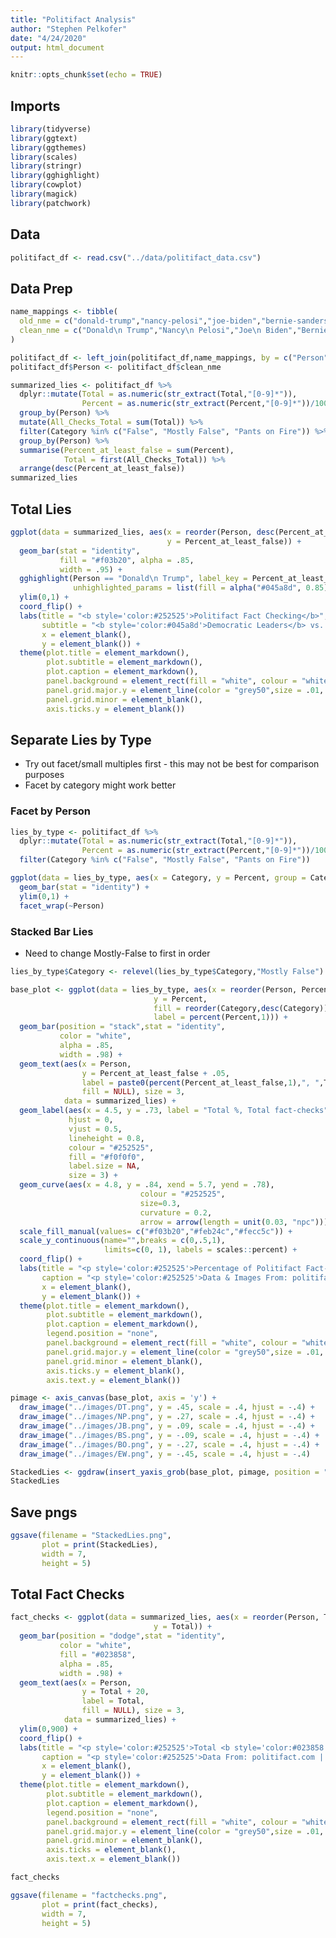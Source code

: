 ```yaml
---
title: "Politifact Analysis"
author: "Stephen Pelkofer"
date: "4/24/2020"
output: html_document
---
```


```r
knitr::opts_chunk$set(echo = TRUE)
```

## Imports

```r
library(tidyverse)
library(ggtext)
library(ggthemes)
library(scales)
library(stringr)
library(gghighlight)
library(cowplot)
library(magick)
library(patchwork)
```

## Data

```r
politifact_df <- read.csv("../data/politifact_data.csv")
```


## Data Prep

```r
name_mappings <- tibble(
  old_nme = c("donald-trump","nancy-pelosi","joe-biden","bernie-sanders","elizabeth-warren","barack-obama"),
  clean_nme = c("Donald\n Trump","Nancy\n Pelosi","Joe\n Biden","Bernie\n Sanders","Elizabeth\n Warren","Barack\n Obama")
)

politifact_df <- left_join(politifact_df,name_mappings, by = c("Person"="old_nme"))
politifact_df$Person <- politifact_df$clean_nme

summarized_lies <- politifact_df %>%
  dplyr::mutate(Total = as.numeric(str_extract(Total,"[0-9]*")),
                Percent = as.numeric(str_extract(Percent,"[0-9]*"))/100) %>%
  group_by(Person) %>%
  mutate(All_Checks_Total = sum(Total)) %>%
  filter(Category %in% c("False", "Mostly False", "Pants on Fire")) %>%
  group_by(Person) %>%
  summarise(Percent_at_least_false = sum(Percent),
            Total = first(All_Checks_Total)) %>%
  arrange(desc(Percent_at_least_false))
summarized_lies
```

## Total Lies

```r
ggplot(data = summarized_lies, aes(x = reorder(Person, desc(Percent_at_least_false)),
                                   y = Percent_at_least_false)) +
  geom_bar(stat = "identity",
           fill = "#f03b20", alpha = .85,
           width = .95) +
  gghighlight(Person == "Donald\n Trump", label_key = Percent_at_least_false,
              unhighlighted_params = list(fill = alpha("#045a8d", 0.85))) +
  ylim(0,1) +
  coord_flip() +
  labs(title = "<b style='color:#252525'>Politifact Fact Checking</b>",
       subtitle = "<b style='color:#045a8d'>Democratic Leaders</b> vs. <b style='color:#f03b20'>Donald Trump</b>",
       x = element_blank(),
       y = element_blank()) +
  theme(plot.title = element_markdown(),
        plot.subtitle = element_markdown(),
        plot.caption = element_markdown(),
        panel.background = element_rect(fill = "white", colour = "white"),
        panel.grid.major.y = element_line(color = "grey50",size = .01, linetype = "dotted"),
        panel.grid.minor = element_blank(),
        axis.ticks.y = element_blank())
```

## Separate Lies by Type
- Try out facet/small multiples first - this may not be best for comparison purposes
- Facet by category might work better

### Facet by Person

```r
lies_by_type <- politifact_df %>%
  dplyr::mutate(Total = as.numeric(str_extract(Total,"[0-9]*")),
                Percent = as.numeric(str_extract(Percent,"[0-9]*"))/100) %>%
  filter(Category %in% c("False", "Mostly False", "Pants on Fire"))

ggplot(data = lies_by_type, aes(x = Category, y = Percent, group = Category)) +
  geom_bar(stat = "identity") +
  ylim(0,1) +
  facet_wrap(~Person)
```


### Stacked Bar Lies

- Need to change Mostly-False to first in order

```r
lies_by_type$Category <- relevel(lies_by_type$Category,"Mostly False")
```


```r
base_plot <- ggplot(data = lies_by_type, aes(x = reorder(Person, Percent),
                                y = Percent,
                                fill = reorder(Category,desc(Category)),
                                label = percent(Percent,1))) +
  geom_bar(position = "stack",stat = "identity",
           color = "white",
           alpha = .85,
           width = .98) +
  geom_text(aes(x = Person,
                y = Percent_at_least_false + .05,
                label = paste0(percent(Percent_at_least_false,1),", ",Total),
                fill = NULL), size = 3,
            data = summarized_lies) +
  geom_label(aes(x = 4.5, y = .73, label = "Total %, Total fact-checks"), 
             hjust = 0, 
             vjust = 0.5, 
             lineheight = 0.8,
             colour = "#252525",
             fill = "#f0f0f0",
             label.size = NA,
             size = 3) +
  geom_curve(aes(x = 4.8, y = .84, xend = 5.7, yend = .78), 
                             colour = "#252525", 
                             size=0.3, 
                             curvature = 0.2,
                             arrow = arrow(length = unit(0.03, "npc"))) +
  scale_fill_manual(values= c("#f03b20","#feb24c","#fecc5c")) +
  scale_y_continuous(name="",breaks = c(0,.5,1),
                     limits=c(0, 1), labels = scales::percent) +
  coord_flip() +
  labs(title = "<p style='color:#252525'>Percentage of Politifact Fact-Checks that were proved to be<br> <b style='color:#fecc5c'>Mostly False</b>, <b style='color:#feb24c'>False</b>, or a <b style='color:#f03b20'>Pants-on-Fire</b>lie</p>",
       caption = "<p style='color:#252525'>Data & Images From: politifact.com | Author: Stephen Pelkofer | @Spelk24</p>",
       x = element_blank(),
       y = element_blank()) +
  theme(plot.title = element_markdown(),
        plot.subtitle = element_markdown(),
        plot.caption = element_markdown(),
        legend.position = "none",
        panel.background = element_rect(fill = "white", colour = "white"),
        panel.grid.major.y = element_line(color = "grey50",size = .01, linetype = "dotted"),
        panel.grid.minor = element_blank(),
        axis.ticks.y = element_blank(),
        axis.text.y = element_blank())

```


```r
pimage <- axis_canvas(base_plot, axis = 'y') + 
  draw_image("../images/DT.png", y = .45, scale = .4, hjust = -.4) +
  draw_image("../images/NP.png", y = .27, scale = .4, hjust = -.4) +
  draw_image("../images/JB.png", y = .09, scale = .4, hjust = -.4) +
  draw_image("../images/BS.png", y = -.09, scale = .4, hjust = -.4) +
  draw_image("../images/BO.png", y = -.27, scale = .4, hjust = -.4) +
  draw_image("../images/EW.png", y = -.45, scale = .4, hjust = -.4)

StackedLies <- ggdraw(insert_yaxis_grob(base_plot, pimage, position = "left"))
StackedLies
```

## Save pngs

```r
ggsave(filename = "StackedLies.png",
       plot = print(StackedLies),
       width = 7,
       height = 5)
```

## Total Fact Checks

```r
fact_checks <- ggplot(data = summarized_lies, aes(x = reorder(Person, Total),
                                y = Total)) +
  geom_bar(position = "dodge",stat = "identity",
           color = "white",
           fill = "#023858",
           alpha = .85,
           width = .98) +
  geom_text(aes(x = Person,
                y = Total + 20,
                label = Total,
                fill = NULL), size = 3,
            data = summarized_lies) +
  ylim(0,900) +
  coord_flip() +
  labs(title = "<p style='color:#252525'>Total <b style='color:#023858'>Fact-Checks</b>",
       caption = "<p style='color:#252525'>Data From: politifact.com | Author: Stephen Pelkofer | @Spelk24</p>",
       x = element_blank(),
       y = element_blank()) +
  theme(plot.title = element_markdown(),
        plot.subtitle = element_markdown(),
        plot.caption = element_markdown(),
        legend.position = "none",
        panel.background = element_rect(fill = "white", colour = "white"),
        panel.grid.major.y = element_line(color = "grey50",size = .01, linetype = "dotted"),
        panel.grid.minor = element_blank(),
        axis.ticks = element_blank(),
        axis.text.x = element_blank())

fact_checks
```

```r
ggsave(filename = "factchecks.png",
       plot = print(fact_checks),
       width = 7,
       height = 5)
```

